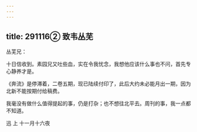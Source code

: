 ```yaml
---
---
---
```

title: 291116② 致韦丛芜
---




丛芜兄：

十日信收到。素园兄又吐些血，实在令我忧念，我想他应该什么事也不问，首先专心静养才是。

《奔流》是停滞着，二卷五期，现已陆续付印了，此后大约未必能月出一期，因为北新不能按期付给稿费。

我毫没有做什么值得提起的事，仍是打杂；也不想往北平去。周刊的事，我一点都不知道。

迅 上 十一月十六夜